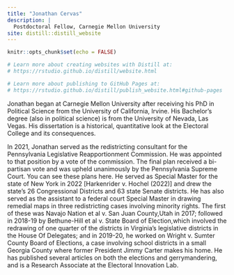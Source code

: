 ```yaml
---
title: "Jonathan Cervas"
description: |
  Postdoctoral Fellow, Carnegie Mellon University
site: distill::distill_website
---
```


```r
knitr::opts_chunk$set(echo = FALSE)

# Learn more about creating websites with Distill at:
# https://rstudio.github.io/distill/website.html

# Learn more about publishing to GitHub Pages at:
# https://rstudio.github.io/distill/publish_website.html#github-pages

```

Jonathan began at Carnegie Mellon University after receiving his PhD in Political Science from the University of California, Irvine. His Bachelor’s degree (also in political science) is from the University of Nevada, Las Vegas. His dissertation is a historical, quantitative look at the Electoral College and its consequences.

In 2021, Jonathan served as the redistricting consultant for the Pennsylvania Legislative Reapportionment Commission. He was appointed to that position by a vote of the commission. The final plan received a bi-partisan vote and was upheld unanimously by the Pennsylvania Supreme Court. You can see these plans here. He served as Special Master for the state of New York in 2022 [Harkenrider v. Hochel (2022)] and drew the state's 26 Congressional Districts and 63 state Senate districts. He has also served as the assistant to a federal court Special Master in drawing remedial maps in three redistricting cases involving minority rights. The first of these was Navajo Nation et al v. San Juan County,Utah in 2017; followed in 2018-19 by Bethune-Hill et al v. State Board of Election,which involved the redrawing of one quarter of the districts in Virginia's legislative districts in the House Of Delegates; and in 2019-20, he worked on Wright v. Sumter County Board of Elections, a case involving school districts in a small Georgia County where former President Jimmy Carter makes his home. He has published several articles on both the elections and gerrymandering, and is a Research Associate at the Electoral Innovation Lab.